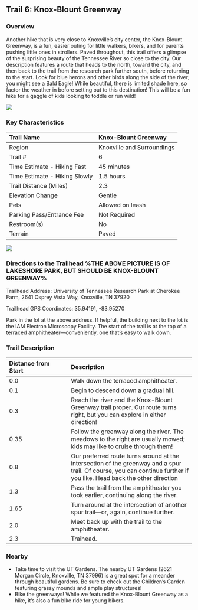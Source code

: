 ## Trail 6: Knox-Blount Greenway

### Overview

Another hike that is very close to Knoxville's city center, the Knox-Blount Greenway, is a fun, easier outing for little walkers, bikers, and for parents pushing little ones in strollers. Paved throughout, this trail offers a glimpse of the surprising beauty of the Tennessee River so close to the city. Our description features a route that heads to the north, toward the city, and then back to the trail from the research park further south, before returning to the start. Look for blue herons and other birds along the side of the river; you might see a Bald Eagle! While beautiful, there is limited shade here, so factor the weather in before setting out to this destination! This will be a fun hike for a gaggle of kids looking to toddle or run wild!

![](img/trail-06-figure-01.jpg)

### Key Characteristics

| Trail Name                    | Knox-Blount Greenway       |
|:------------------------------|:---------------------------|
| Region                        | Knoxville and Surroundings |
| Trail \#                      | 6                          |
| Time Estimate - Hiking Fast   | 45 minutes                 |
| Time Estimate - Hiking Slowly | 1.5 hours                  |
| Trail Distance (Miles)        | 2.3                        |
| Elevation Change              | Gentle                     |
| Pets                          | Allowed on leash           |
| Parking Pass/Entrance Fee     | Not Required               |
| Restroom(s)                   | No                         |
| Terrain                       | Paved                      |

![](maps/trail-06-map.jpeg)

### Directions to the Trailhead %THE ABOVE PICTURE IS OF LAKESHORE PARK, BUT SHOULD BE KNOX-BLOUNT GREENWAY%

Trailhead Address: University of Tennessee Research Park at Cherokee Farm, 2641 Osprey Vista Way, Knoxville, TN 37920

Trailhead GPS Coordinates: 35.94191, -83.95270

Park in the lot at the above address. If helpful, the building next to the lot is the IAM Electron Microscopy Facility. The start of the trail is at the top of a terraced amphitheater—conveniently, one that's easy to walk down.

### Trail Description

| Distance from Start | Description                                                                                                                                                           |
|:-----------------|:-----------------------------------|
| 0.0                 | Walk down the terraced amphitheater.                                                                                                                                  |
| 0.1                 | Begin to descend down a gradual hill.                                                                                                                                 |
| 0.3                 | Reach the river and the Knox-Blount Greenway trail proper. Our route turns right, but you can explore in either direction!                                            |
| 0.35                | Follow the greenway along the river. The meadows to the right are usually mowed; kids may like to cruise through them!                                                |
| 0.8                 | Our preferred route turns around at the intersection of the greenway and a spur trail. Of course, you can continue further if you like. Head back the other direction |
| 1.3                 | Pass the trail from the amphitheater you took earlier, continuing along the river.                                                                                    |
| 1.65                | Turn around at the intersection of another spur trail---or, again, continue further.                                                                                  |
| 2.0                 | Meet back up with the trail to the amphitheater.                                                                                                                      |
| 2.3                 | Traihead.                                                                                                                                                             |

### Nearby

-   Take time to visit the UT Gardens. The nearby UT Gardens (2621 Morgan Circle, Knoxville, TN 37996) is a great spot for a meander through beautiful gardens. Be sure to check out the Children's Garden featuring grassy mounds and ample play structures!
-   Bike the greenways! While we featured the Knox-Blount Greenway as a hike, it's also a fun bike ride for young bikers.
